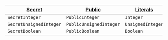 | [Secret](/nada-by-example/secret-data-type)                | [Public](/nada-by-example/public-data-type)                | [Literals](/nada-by-example/literal-data-type)        |
| ----------------------- | ----------------------- | ----------------- |
| `SecretInteger`         | `PublicInteger`         | `Integer`         |
| `SecretUnsignedInteger` | `PublicUnsignedInteger` | `UnsignedInteger` |
| `SecretBoolean`         | `PublicBoolean`         | `Boolean`         |
